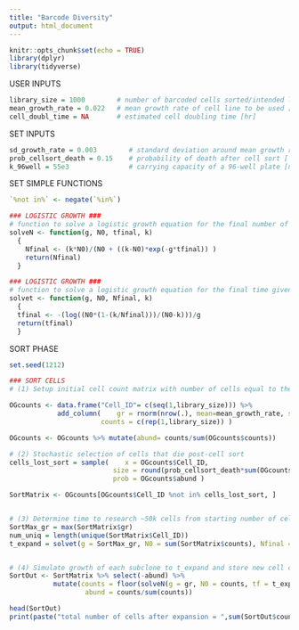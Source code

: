 ---
title: "Barcode Diversity"
output: html_document
---

```{r setup, include=FALSE}
knitr::opts_chunk$set(echo = TRUE)
library(dplyr)
library(tidyverse)
```

############ USER INPUTS ####################################
```{r}
library_size = 1000        # number of barcoded cells sorted/intended library size [number of cells]
mean_growth_rate = 0.022   # mean growth rate of cell line to be used [1/hr]
cell_doubl_time = NA       # estimated cell doubling time [hr]

```


############ SET INPUTS ####################################
```{r}
sd_growth_rate = 0.003        # standard deviation around mean growth rate [1/hr]
prob_cellsort_death = 0.15    # probability of death after cell sort [ ]
k_96well = 55e3               # carrying capacity of a 96-well plate [number of cells]
```


######## SET SIMPLE FUNCTIONS ##############################
```{r}
`%not in%` <- negate(`%in%`)

### LOGISTIC GROWTH ###
# function to solve a logistic growth equation for the final number of cells given growth rate, starting number of cells, carrying capacity and the final time point
solveN <- function(g, N0, tfinal, k)
  {
    Nfinal <- (k*N0)/(N0 + ((k-N0)*exp(-g*tfinal)) )
    return(Nfinal)
  }

### LOGISTIC GROWTH ###
# function to solve a logistic growth equation for the final time given growth rate, starting number of cells, carrying capacity, and the final number of cells
solvet <- function(g, N0, Nfinal, k)
  {
  tfinal <- -(log((N0*(1-(k/Nfinal)))/(N0-k)))/g  
  return(tfinal)
  }

```



############ SORT PHASE ####################################
```{r}

set.seed(1212)

### SORT CELLS
# (1) Setup initial cell count matrix with number of cells equal to the number of cells sorted

OGcounts <- data.frame("Cell_ID"= c(seq(1,library_size))) %>%                             # create matrix with cells equal to sorted library size
            add_column(    gr = rnorm(nrow(.), mean=mean_growth_rate, sd=sd_growth_rate), # sample growth rates from normal distribution
                       counts = c(rep(1,library_size)) )                                  # set initial count of each subclone to 1

OGcounts <- OGcounts %>% mutate(abund= counts/sum(OGcounts$counts))                       # add new column for subclonal abundance

# (2) Stochastic selection of cells that die post-cell sort
cells_lost_sort = sample(    x = OGcounts$Cell_ID,                                        # choose from set of Cell_IDs in data frame
                          size = round(prob_cellsort_death*sum(OGcounts$counts)),         # select number of cells equal to current number of cells multiplied by probability of death post cell sort (prob_cellsort_death)
                          prob = OGcounts$abund )                                         # weight probability of Cell_ID selection by abundance

SortMatrix <- OGcounts[OGcounts$Cell_ID %not in% cells_lost_sort, ]                       # store selected cells in new data frame


# (3) Determine time to research ~50k cells from starting number of cells post-sort
SortMax_gr = max(SortMatrix$gr)                                                           # calculate max growth rate of selected cells
num_uniq = length(unique(SortMatrix$Cell_ID))
t_expand = solvet(g = SortMax_gr, N0 = sum(SortMatrix$counts), Nfinal = 0.85*k_96well, k = k_96well)   # solve logistic growth equation for expansion time


# (4) Simulate growth of each subclone to t_expand and store new cell counts and abundance in data frame
SortOut <- SortMatrix %>% select(-abund) %>% 
           mutate(counts = floor(solveN(g = gr, N0 = counts, tf = t_expand, k = k_96well)), # solve logistic growth for N at expansion time for each Cell_ID        
                   abund = counts/sum(counts))                                            # determine abundance of each Cell_ID in population

head(SortOut)
print(paste("total number of cells after expansion = ",sum(SortOut$counts)))

```

